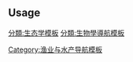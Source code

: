 {{Documentation subpage}}
<!-- Categories and interwikis go at the bottom of this page. -->

== Usage ==
{{collapsible option}}

<includeonly>
<!-- Categories and interwikis go here: -->
[[分類:生态学模板]]
[[分類:生物學導航模板]]
[[Category:渔业与水产导航模板]]
</includeonly>